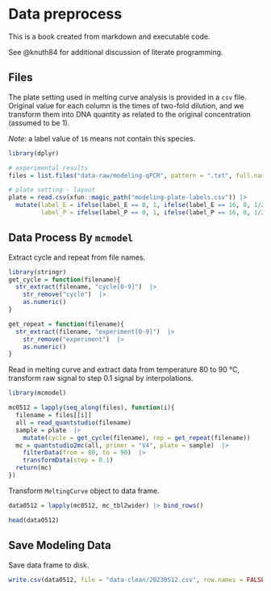 # Data preprocess

This is a book created from markdown and executable code.

See @knuth84 for additional discussion of literate programming.

## Files

The plate setting used in melting curve analysis is provided in a `csv` file. Original value for each column is the times of two-fold dilution, and we transform them into DNA quantity as related to the original concentration (assumed to be 1). 

*Note*: a label value of `16` means not contain this species.

```r
library(dplyr)

# experimental results
files = list.files("data-raw/modeling-qPCR", pattern = ".txt", full.names = TRUE)

# plate setting - layout
plate = read.csv(xfun::magic_path("modeling-plate-labels.csv")) |> 
  mutate(label_E = ifelse(label_E == 0, 1, ifelse(label_E == 16, 0, 1/2^label_E)),
         label_P = ifelse(label_P == 0, 1, ifelse(label_P == 16, 0, 1/2^label_P)))
```

## Data Process By `mcmodel`

Extract cycle and repeat from file names.

```r
library(stringr)
get_cycle = function(filename){
  str_extract(filename, "cycle[0-9]")  |> 
    str_remove("cycle")  |> 
    as.numeric()
}

get_repeat = function(filename){
  str_extract(filename, "experiment[0-9]")  |> 
    str_remove("experiment")  |> 
    as.numeric()
}
```

Read in melting curve and extract data from temperature 80 to 90 °C, transform raw signal to step 0.1 signal by interpolations.

```r
library(mcmodel)

mc0512 = lapply(seq_along(files), function(i){
  filename = files[[i]]
  all = read_quantstudio(filename)
  sample = plate  |> 
    mutate(cycle = get_cycle(filename), rep = get_repeat(filename))
  mc = quantstudio2mc(all, primer = "V4", plate = sample)  |> 
    filterData(from = 80, to = 90)  |> 
    transformData(step = 0.1)
  return(mc)
})
```

Transform `MeltingCurve` object to data frame.

```r
data0512 = lapply(mc0512, mc_tbl2wider) |> bind_rows()

head(data0512)
```

## Save Modeling Data

Save data frame to disk.

```r
write.csv(data0512, file = "data-clean/20230512.csv", row.names = FALSE)
```
